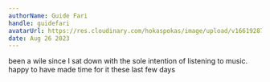 ```yaml
---
authorName: Guide Fari
handle: guidefari
avatarUrl: https://res.cloudinary.com/hokaspokas/image/upload/v1661928720/bar_shpohc.png
date: Aug 26 2023
---
```


been a wile since I sat down with the sole intention of listening to music. happy to have made time for it these last few days
